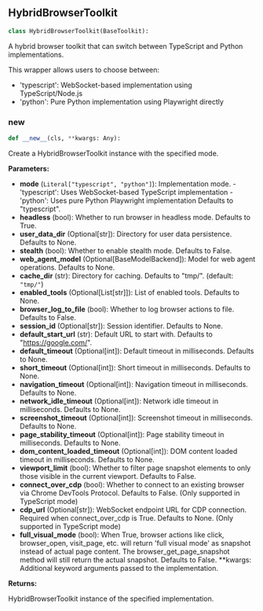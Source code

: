 <a id="camel.toolkits.hybrid_browser_toolkit.hybrid_browser_toolkit"></a>

<a id="camel.toolkits.hybrid_browser_toolkit.hybrid_browser_toolkit.HybridBrowserToolkit"></a>

## HybridBrowserToolkit

```python
class HybridBrowserToolkit(BaseToolkit):
```

A hybrid browser toolkit that can switch between TypeScript and Python
implementations.

This wrapper allows users to choose between:
- 'typescript': WebSocket-based implementation using TypeScript/Node.js
- 'python': Pure Python implementation using Playwright directly

<a id="camel.toolkits.hybrid_browser_toolkit.hybrid_browser_toolkit.HybridBrowserToolkit.__new__"></a>

### __new__

```python
def __new__(cls, **kwargs: Any):
```

Create a HybridBrowserToolkit instance with the specified mode.

**Parameters:**

- **mode** (`Literal["typescript", "python"]`): Implementation mode. - 'typescript': Uses WebSocket-based TypeScript implementation - 'python': Uses pure Python Playwright implementation Defaults to "typescript".
- **headless** (bool): Whether to run browser in headless mode. Defaults to True.
- **user_data_dir** (Optional[str]): Directory for user data persistence. Defaults to None.
- **stealth** (bool): Whether to enable stealth mode. Defaults to False.
- **web_agent_model** (Optional[BaseModelBackend]): Model for web agent operations. Defaults to None.
- **cache_dir** (str): Directory for caching. Defaults to "tmp/". (default: `"tmp/"`)
- **enabled_tools** (Optional[List[str]]): List of enabled tools. Defaults to None.
- **browser_log_to_file** (bool): Whether to log browser actions to file. Defaults to False.
- **session_id** (Optional[str]): Session identifier. Defaults to None.
- **default_start_url** (str): Default URL to start with. Defaults to "https://google.com/".
- **default_timeout** (Optional[int]): Default timeout in milliseconds. Defaults to None.
- **short_timeout** (Optional[int]): Short timeout in milliseconds. Defaults to None.
- **navigation_timeout** (Optional[int]): Navigation timeout in milliseconds. Defaults to None.
- **network_idle_timeout** (Optional[int]): Network idle timeout in milliseconds. Defaults to None.
- **screenshot_timeout** (Optional[int]): Screenshot timeout in milliseconds. Defaults to None.
- **page_stability_timeout** (Optional[int]): Page stability timeout in milliseconds. Defaults to None.
- **dom_content_loaded_timeout** (Optional[int]): DOM content loaded timeout in milliseconds. Defaults to None.
- **viewport_limit** (bool): Whether to filter page snapshot elements to only those visible in the current viewport. Defaults to False.
- **connect_over_cdp** (bool): Whether to connect to an existing browser via Chrome DevTools Protocol. Defaults to False. (Only supported in TypeScript mode)
- **cdp_url** (Optional[str]): WebSocket endpoint URL for CDP connection. Required when connect_over_cdp is True. Defaults to None. (Only supported in TypeScript mode)
- **full_visual_mode** (bool): When True, browser actions like click, browser_open, visit_page, etc. will return 'full visual mode' as snapshot instead of actual page content. The browser_get_page_snapshot method will still return the actual snapshot. Defaults to False. **kwargs: Additional keyword arguments passed to the implementation.

**Returns:**

  HybridBrowserToolkit instance of the specified implementation.
